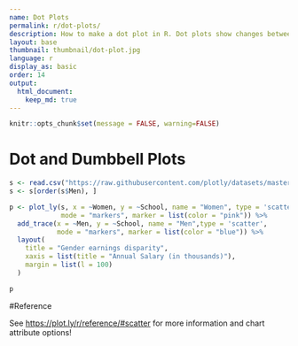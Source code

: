 ```yaml
---
name: Dot Plots
permalink: r/dot-plots/
description: How to make a dot plot in R. Dot plots show changes between two points in time or between two conditions.
layout: base
thumbnail: thumbnail/dot-plot.jpg
language: r
display_as: basic
order: 14
output:
  html_document:
    keep_md: true
---
```


```r
knitr::opts_chunk$set(message = FALSE, warning=FALSE)
```
# Dot and Dumbbell Plots

```r
s <- read.csv("https://raw.githubusercontent.com/plotly/datasets/master/school_earnings.csv")
s <- s[order(s$Men), ]

p <- plot_ly(s, x = ~Women, y = ~School, name = "Women", type = 'scatter',
             mode = "markers", marker = list(color = "pink")) %>%
  add_trace(x = ~Men, y = ~School, name = "Men",type = 'scatter',
            mode = "markers", marker = list(color = "blue")) %>%
  layout(
    title = "Gender earnings disparity",
    xaxis = list(title = "Annual Salary (in thousands)"),
    margin = list(l = 100)
  )

p
```

#Reference

See [https://plot.ly/r/reference/#scatter](https://plot.ly/r/reference/#scatter) for more information and chart attribute options!
